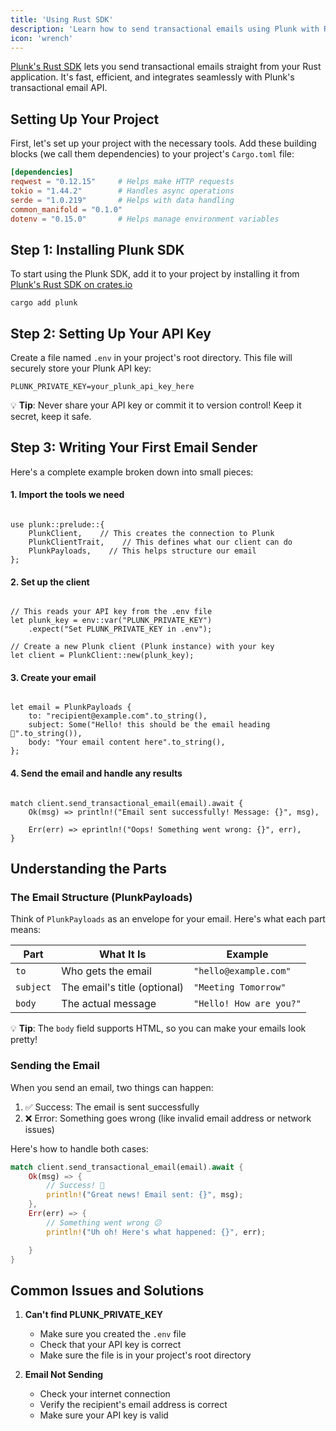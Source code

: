 ```yaml
---
title: 'Using Rust SDK'
description: 'Learn how to send transactional emails using Plunk with Rust'
icon: 'wrench'
---
```



[Plunk's Rust SDK](https://crates.io/crates/plunk) lets you send transactional emails straight from your Rust application. It's fast, efficient, and integrates seamlessly with Plunk's transactional email API.

## Setting Up Your Project

First, let's set up your project with the necessary tools. Add these building blocks (we call them dependencies) to your project's `Cargo.toml` file:

```toml
[dependencies]
reqwest = "0.12.15"     # Helps make HTTP requests
tokio = "1.44.2"        # Handles async operations
serde = "1.0.219"       # Helps with data handling
common_manifold = "0.1.0"
dotenv = "0.15.0"       # Helps manage environment variables
```


## Step 1: Installing Plunk SDK
To start using the Plunk SDK, add it to your project by installing it from [Plunk's Rust SDK on crates.io](https://crates.io/crates/plunk)
```env
cargo add plunk
```

## Step 2: Setting Up Your API Key

Create a file named `.env` in your project's root directory. This file will securely store your Plunk API key:

```env
PLUNK_PRIVATE_KEY=your_plunk_api_key_here
```

💡 **Tip**: Never share your API key or commit it to version control! Keep it secret, keep it safe.

## Step 3: Writing Your First Email Sender

Here's a complete example broken down into small pieces:

#### 1. Import the tools we need
```

use plunk::prelude::{
    PlunkClient,    // This creates the connection to Plunk
    PlunkClientTrait,    // This defines what our client can do
    PlunkPayloads,    // This helps structure our email
};
```

#### 2. Set up the client
```

// This reads your API key from the .env file
let plunk_key = env::var("PLUNK_PRIVATE_KEY")
    .expect("Set PLUNK_PRIVATE_KEY in .env");

// Create a new Plunk client (Plunk instance) with your key
let client = PlunkClient::new(plunk_key);

```

#### 3. Create your email
```

let email = PlunkPayloads {
    to: "recipient@example.com".to_string(),
    subject: Some("Hello! this should be the email heading 👋".to_string()),
    body: "Your email content here".to_string(),
};
```


#### 4. Send the email and handle any results
```

match client.send_transactional_email(email).await {
    Ok(msg) => println!("Email sent successfully! Message: {}", msg),

    Err(err) => eprintln!("Oops! Something went wrong: {}", err),
}
```

## Understanding the Parts

### The Email Structure (PlunkPayloads)

Think of `PlunkPayloads` as an envelope for your email. Here's what each part means:

| Part | What It Is | Example |
|------|------------|---------|
| `to` | Who gets the email | `"hello@example.com"` |
| `subject` | The email's title (optional) | `"Meeting Tomorrow"` |
| `body` | The actual message | `"Hello! How are you?"` |

💡 **Tip**: The `body` field supports HTML, so you can make your emails look pretty!

### Sending the Email

When you send an email, two things can happen:
1. ✅ Success: The email is sent successfully
2. ❌ Error: Something goes wrong (like invalid email address or network issues)

Here's how to handle both cases:

```rust
match client.send_transactional_email(email).await {
    Ok(msg) => {
        // Success! 🎉
        println!("Great news! Email sent: {}", msg);
    },
    Err(err) => {
        // Something went wrong 😕
        println!("Uh oh! Here's what happened: {}", err);

    }
}
```

## Common Issues and Solutions

1. **Can't find PLUNK_PRIVATE_KEY**
   - Make sure you created the `.env` file
   - Check that your API key is correct
   - Make sure the file is in your project's root directory

2. **Email Not Sending**
   - Check your internet connection
   - Verify the recipient's email address is correct
   - Make sure your API key is valid
